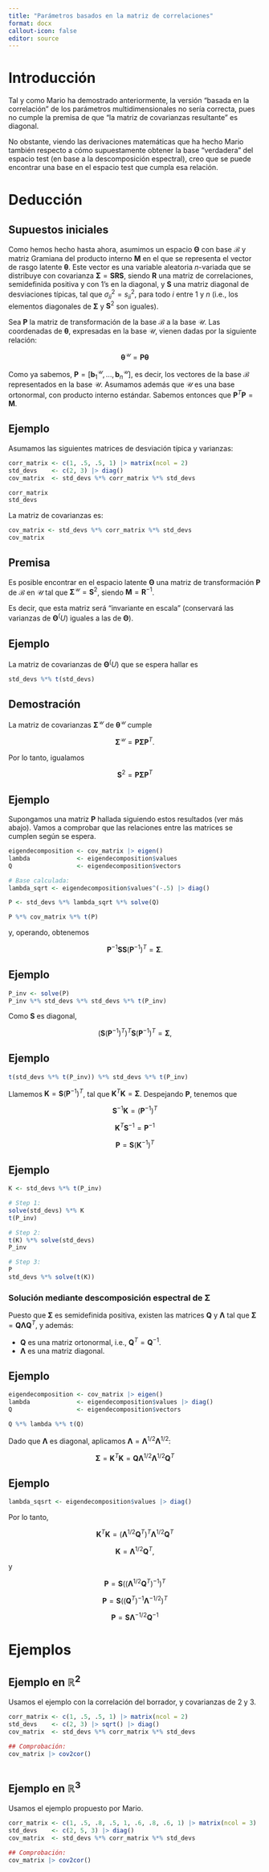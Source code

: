 ```yaml
---
title: "Parámetros basados en la matriz de correlaciones"
format: docx
callout-icon: false
editor: source
---
```


# Introducción

Tal y como Mario ha demostrado anteriormente, la versión "basada en la
correlación" de los parámetros multidimensionales no sería correcta, pues no
cumple la premisa de que "la matriz de covarianzas resultante" es diagonal.

No obstante, viendo las derivaciones matemáticas que ha hecho Mario también
respecto a cómo supuestamente obtener la base "verdadera" del espacio test
(en base a la descomposición espectral), creo que se puede encontrar una base
en el espacio test que cumpla esa relación.

# Deducción

## Supuestos iniciales

Como hemos hecho hasta ahora, asumimos un espacio $\mathbf{\Theta}$ con base
$\mathcal{B}$ y matriz Gramiana del producto interno $\mathbf{M}$ en el que se
representa el vector de rasgo latente $\mathbf{\theta}$. Este vector es una
variable aleatoria $n$-variada que se distribuye con covarianza
$\mathbf{\Sigma} = \mathbf{S} \mathbf{R} \mathbf{S}$, siendo $\mathbf{R}$ una
matriz de correlaciones, semidefinida positiva y con 1's en la diagonal, y
$\mathbf{S}$ una matriz diagonal de desviaciones típicas, tal que
$\sigma^2_{ii} = s^2_{ii}$, para todo $i$ entre 1 y $n$ (i.e., los elementos
diagonales de $\mathbf{\Sigma}$ y $\mathbf{S}^2$ son iguales).

Sea $\mathbf{P}$ la matriz de transformación de la base $\mathcal{B}$ a la base
$\mathcal{U}$. Las coordenadas de $\mathbf{\theta}$, expresadas en la base
$\mathcal{U}$, vienen dadas por la siguiente relación:

$$
\mathbf{\theta}^\mathcal{U} = \mathbf{P} \mathbf{\theta}
$$

Como ya sabemos,
$\mathbf{P} = [\mathbf{b}_1^\mathcal{U}, ..., \mathbf{b}_n^\mathcal{U}]$, es
decir, los vectores de la base $\mathcal{B}$ representados en la base
$\mathcal{U}$. Asumamos además que $\mathcal{U}$ es una base ortonormal,
con producto interno estándar. Sabemos entonces que
$\mathbf{P}^T \mathbf{P} = \mathbf{M}$.

::: note
## Ejemplo

Asumamos las siguientes matrices de desviación típica y varianzas:

```r
corr_matrix <- c(1, .5, .5, 1) |> matrix(ncol = 2)
std_devs    <- c(2, 3) |> diag()
cov_matrix  <- std_devs %*% corr_matrix %*% std_devs

corr_matrix
std_devs
```

La matriz de covarianzas es:

```r
cov_matrix <- std_devs %*% corr_matrix %*% std_devs
cov_matrix
```
:::

## Premisa

Es posible encontrar en el espacio latente $\mathbf{\Theta}$ una matriz de
transformación $\mathbf{P}$ de $\mathcal{B}$ en $\mathcal{U}$ tal que
$\mathbf{\Sigma}^\mathcal{U} = \mathbf{S}^2$, siendo
$\mathbf{M} = \mathbf{R}^{-1}$.

Es decir, que esta matriz será "invariante en escala" (conservará las varianzas
de $\mathbf{\Theta}^\mathcal(U)$ iguales a las de $\mathbf{\Theta}$).

::: note
## Ejemplo

La matriz de covarianzas de $\mathbf{\Theta}^\mathcal(U)$ que se espera hallar
es

```r
std_devs %*% t(std_devs)
```
:::

## Demostración

La matriz de covarianzas $\mathbf{\Sigma}^\mathcal{U}$ de
$\mathbf{\theta}^\mathcal{U}$ cumple

$$
\mathbf{\Sigma}^\mathcal{U} = \mathbf{P} \mathbf{\Sigma} \mathbf{P}^T.
$$

Por lo tanto, igualamos

$$
\mathbf{S}^2 = \mathbf{P} \mathbf{\Sigma} \mathbf{P}^T
$$

::: note
## Ejemplo

Supongamos una matriz $\mathbf{P}$ hallada siguiendo estos resultados (ver más
abajo). Vamos a comprobar que las relaciones entre las matrices se cumplen según
se espera.

```r
eigendecomposition <- cov_matrix |> eigen()
lambda             <- eigendecomposition$values
Q                  <- eigendecomposition$vectors

# Base calculada:
lambda_sqrt <- eigendecomposition$values^(-.5) |> diag()

P <- std_devs %*% lambda_sqrt %*% solve(Q)
```

```r
P %*% cov_matrix %*% t(P)
```
:::

y, operando, obtenemos

$$
\mathbf{P}^{-1} \mathbf{S} \mathbf{S} (\mathbf{P}^{-1})^T = \mathbf{\Sigma}.
$$

::: note
## Ejemplo

```r
P_inv <- solve(P)
P_inv %*% std_devs %*% std_devs %*% t(P_inv)
```
:::

Como $\mathbf{S}$ es diagonal,

$$
(\mathbf{S} (\mathbf{P}^{-1})^T)^T \mathbf{S} (\mathbf{P}^{-1})^T =
  \mathbf{\Sigma},
$$

::: note
## Ejemplo

```r
t(std_devs %*% t(P_inv)) %*% std_devs %*% t(P_inv)
```
:::

Llamemos $\mathbf{K} = \mathbf{S} (\mathbf{P}^{-1})^T$, tal que
$\mathbf{K}^T \mathbf{K} = \mathbf{\Sigma}$. Despejando $\mathbf{P}$, tenemos
que

$$
\mathbf{S}^{-1} \mathbf{K} = (\mathbf{P}^{-1})^T
$$

$$
\mathbf{K}^T \mathbf{S}^{-1} = \mathbf{P}^{-1}
$$

$$
\mathbf{P} = \mathbf{S} (\mathbf{K}^{-1})^T
$$

::: note
## Ejemplo

```r
K <- std_devs %*% t(P_inv)

# Step 1:
solve(std_devs) %*% K
t(P_inv)

# Step 2:
t(K) %*% solve(std_devs)
P_inv

# Step 3:
P
std_devs %*% solve(t(K))
```
:::

### Solución mediante descomposición espectral de $\mathbf{\Sigma}$

Puesto que $\mathbf{\Sigma}$ es semidefinida positiva, existen las matrices
$\mathbf{Q}$ y $\mathbf{\Lambda}$ tal que
$\mathbf{\Sigma} = \mathbf{Q} \mathbf{\Lambda} \mathbf{Q}^T$, y además:

* $\mathbf{Q}$ es una matriz ortonormal, i.e., $\mathbf{Q}^T = \mathbf{Q}^{-1}$.
* $\mathbf{\Lambda}$ es una matriz diagonal.

::: note
## Ejemplo

```r
eigendecomposition <- cov_matrix |> eigen()
lambda             <- eigendecomposition$values |> diag()
Q                  <- eigendecomposition$vectors

Q %*% lambda %*% t(Q)
```
:::

Dado que $\mathbf{\Lambda}$ es diagonal, aplicamos
$\mathbf{\Lambda} = \mathbf{\Lambda}^{1/2} \mathbf{\Lambda}^{1/2}$:

$$
\mathbf{\Sigma} = \mathbf{K}^T \mathbf{K} =
  \mathbf{Q} \mathbf{\Lambda}^{1/2} \mathbf{\Lambda}^{1/2} \mathbf{Q}^T
$$

::: note
## Ejemplo

```r
lambda_sqsrt <- eigendecomposition$values |> diag()
```
:::

Por lo tanto,

$$
\mathbf{K}^T \mathbf{K} =
  (\mathbf{\Lambda}^{1/2} \mathbf{Q}^T)^T \mathbf{\Lambda}^{1/2} \mathbf{Q}^T
$$

$$
\mathbf{K} = \mathbf{\Lambda}^{1/2} \mathbf{Q}^T,
$$

y

$$
\mathbf{P} = \mathbf{S} ((\mathbf{\Lambda}^{1/2} \mathbf{Q}^T)^{-1})^T
$$

$$
\mathbf{P} = \mathbf{S} ((\mathbf{Q}^T)^{-1} \mathbf{\Lambda}^{-1/2})^T
$$

$$
\mathbf{P} = \mathbf{S} \mathbf{\Lambda}^{-1/2} \mathbf{Q}^{-1}
$$

# Ejemplos

## Ejemplo en $\mathbb{R}^2$

Usamos el ejemplo con la correlación del borrador, y covarianzas de 2 y 3.

```r
corr_matrix <- c(1, .5, .5, 1) |> matrix(ncol = 2)
std_devs    <- c(2, 3) |> sqrt() |> diag()
cov_matrix  <- std_devs %*% corr_matrix %*% std_devs

## Comprobación:
cov_matrix |> cov2cor()
```


```r
```

## Ejemplo en $\mathbb{R}^3$

Usamos el ejemplo propuesto por Mario.

```r
corr_matrix <- c(1, .5, .8, .5, 1, .6, .8, .6, 1) |> matrix(ncol = 3)
std_devs    <- c(2, 5, 3) |> diag()
cov_matrix  <- std_devs %*% corr_matrix %*% std_devs

## Comprobación:
cov_matrix |> cov2cor()
```

```r
```
